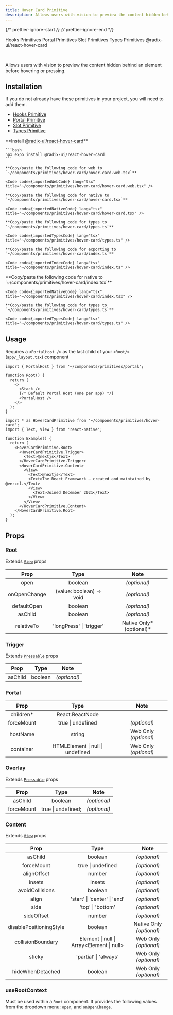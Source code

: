 ```yaml
---
title: Hover Card Primitive
description: Allows users with vision to preview the content hidden behind an element before hovering or pressing.
---
```


{/* prettier-ignore-start */}
{/* prettier-ignore-end */}


<LinkButton href='/primitives/hooks'>Hooks Primitives</LinkButton>
<LinkButton href='/primitives/portal'>Portal Primitives</LinkButton>
<LinkButton href='/primitives/slot'>Slot Primitives</LinkButton>
<LinkButton href='/primitives/types'>Types Primitives</LinkButton>
<LinkButton target='_blank' href='https://www.radix-ui.com/primitives/docs/components/hover-card'>
  @radix-ui/react-hover-card
</LinkButton>

<br />

Allows users with vision to preview the content hidden behind an element before hovering or pressing.

## Installation

<Aside title="Uses shared primitives">
  If you do not already have these primitives in your project, you will need to add them.

- [Hooks Primitive](/primitives/hooks)
- [Portal Primitive](/primitives/portal)
- [Slot Primitive](/primitives/slot)
- [Types Primitive](/primitives/types)
  </Aside>

<Tabs>
  <TabItem label="Universal">
    **Install <a target="_blank" href="https://www.radix-ui.com/primitives/docs/components/hover-card">@radix-ui/react-hover-card</a>**

    ```bash
    npx expo install @radix-ui/react-hover-card
    ```

    **Copy/paste the following code for web to  `~/components/primitives/hover-card/hover-card.web.tsx`**

    <Code code={importedWebCode} lang="tsx" title="~/components/primitives/hover-card/hover-card.web.tsx" />

    **Copy/paste the following code for native to  `~/components/primitives/hover-card/hover-card.tsx`**

    <Code code={importedNativeCode} lang="tsx" title="~/components/primitives/hover-card/hover-card.tsx" />

    **Copy/paste the following code for types to  `~/components/primitives/hover-card/types.ts`**

    <Code code={importedTypesCode} lang="tsx" title="~/components/primitives/hover-card/types.ts" />

    **Copy/paste the following code for exporting to  `~/components/primitives/hover-card/index.ts`**

    <Code code={importedIndexCode} lang="tsx" title="~/components/primitives/hover-card/index.ts" />

  </TabItem>
  <TabItem label="Native Only">
    **Copy/paste the following code for native to  `~/components/primitives/hover-card/index.tsx`**

    <Code code={importedNativeCode} lang="tsx" title="~/components/primitives/hover-card/index.tsx" />

    **Copy/paste the following code for types to  `~/components/primitives/hover-card/types.ts`**

    <Code code={importedTypesCode} lang="tsx" title="~/components/primitives/hover-card/types.ts" />

  </TabItem>
</Tabs>

## Usage

<Aside type="caution">

Requires a `<PortalHost />` as the last child of your `<Root/>` (`app/_layout.tsx`) component

```tsx
import { PortalHost } from '~/components/primitives/portal';

function Root() {
  return (
    <>
      <Stack />
      {/* Default Portal Host (one per app) */}
      <PortalHost />
    </>
  );
}
```

</Aside>

```tsx
import * as HoverCardPrimitive from '~/components/primitives/hover-card';
import { Text, View } from 'react-native';

function Example() {
  return (
    <HoverCardPrimitive.Root>
      <HoverCardPrimitive.Trigger>
        <Text>@nextjs</Text>
      </HoverCardPrimitive.Trigger>
      <HoverCardPrimitive.Content>
        <View>
          <Text>@nextjs</Text>
          <Text>The React Framework – created and maintained by @vercel.</Text>
          <View>
            <Text>Joined December 2021</Text>
          </View>
        </View>
      </HoverCardPrimitive.Content>
    </HoverCardPrimitive.Root>
  );
}
```

## Props

### Root

Extends [`View`](https://reactnative.dev/docs/view#props) props

|     Prop     |           Type           |          Note           |
| :----------: | :----------------------: | :---------------------: |
|     open     |         boolean          |      _(optional)_       |
| onOpenChange | (value: boolean) => void |      _(optional)_       |
| defaultOpen  |         boolean          |      _(optional)_       |
|   asChild    |         boolean          |      _(optional)_       |
|  relativeTo  | 'longPress' \| 'trigger' | Native Only*(optional)* |

### Trigger

Extends [`Pressable`](https://reactnative.dev/docs/pressable#props) props

|  Prop   |  Type   |     Note     |
| :-----: | :-----: | :----------: |
| asChild | boolean | _(optional)_ |

### Portal

|    Prop    |               Type               |         Note          |
| :--------: | :------------------------------: | :-------------------: |
| children\* |         React.ReactNode          |                       |
| forceMount |        true \| undefined         |     _(optional)_      |
|  hostName  |              string              | Web Only _(optional)_ |
| container  | HTMLElement \| null \| undefined | Web Only _(optional)_ |

### Overlay

Extends [`Pressable`](https://reactnative.dev/docs/pressable#props) props

|    Prop    |        Type        |     Note     |
| :--------: | :----------------: | :----------: |
|  asChild   |      boolean       | _(optional)_ |
| forceMount | true \| undefined; | _(optional)_ |

### Content

Extends [`View`](https://reactnative.dev/docs/view#props) props

|          Prop           |                    Type                    |           Note           |
| :---------------------: | :----------------------------------------: | :----------------------: |
|         asChild         |                  boolean                   |       _(optional)_       |
|       forceMount        |             true \| undefined              |       _(optional)_       |
|       alignOffset       |                   number                   |       _(optional)_       |
|         insets          |                   Insets                   |       _(optional)_       |
|     avoidCollisions     |                  boolean                   |       _(optional)_       |
|          align          |        'start' \| 'center' \| 'end'        |       _(optional)_       |
|          side           |             'top' \| 'bottom'              |       _(optional)_       |
|       sideOffset        |                   number                   |       _(optional)_       |
| disablePositioningStyle |                  boolean                   | Native Only _(optional)_ |
|    collisionBoundary    | Element \| null \| Array\<Element \| null> |  Web Only _(optional)_   |
|         sticky          |           'partial' \| 'always'            |  Web Only _(optional)_   |
|    hideWhenDetached     |                  boolean                   |  Web Only _(optional)_   |

### useRootContext

Must be used within a `Root` component. It provides the following values from the dropdown menu: `open`, and `onOpenChange`.
